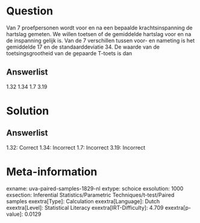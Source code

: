 Question
========

Van 7 proefpersonen wordt voor en na een bepaalde krachtsinspanning de
hartslag gemeten. We willen toetsen of de gemiddelde hartslag voor en na
de inspanning gelijk is. Van de 7 verschillen tussen voor- en nameting
is het gemiddelde 17 en de standaarddeviatie 34. De waarde van de
toetsingsgrootheid van de gepaarde T-toets is dan

Answerlist
----------

1.32
1.34
1.7
3.19

Solution
========

Answerlist
----------

1.32: Correct
1.34: Incorrect
1.7: Incorrect
3.19: Incorrect

Meta-information
================
exname: uva-paired-samples-1829-nl
extype: schoice
exsolution: 1000
exsection: Inferential Statistics/Parametric Techniques/t-test/Paired samples
exextra[Type]: Calculation
exextra[Language]: Dutch
exextra[Level]: Statistical Literacy
exextra[IRT-Difficulty]: 4.709
exextra[p-value]: 0.0129
